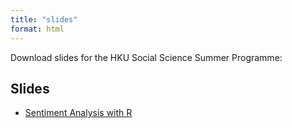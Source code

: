 ```yaml
---
title: "slides"
format: html 
---
```



Download slides for the HKU Social Science Summer Programme:

::: {.callout icon=false}

## Slides


- [Sentiment Analysis with R](Workshop_Sentiment_Analysis_R_v2.html)

<!--
- <a href="https://kwan-msda.github.io/HKU_Summer_Programme/Workshop_Sentiment_Analysis_R.html">Download Sentiment Analysis with R</a>
-->

:::
